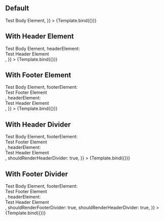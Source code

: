 
<Meta title="Atoms/Popper" component={Popper} argTypes={argTypes} />

<Description of={Popper} />

## Default

<Canvas>
  <Story
    name="Default"
    args={{
      bodyElement: <div>Test Body Element</div>,
    }}
  >
    {Template.bind({})}
  </Story>
</Canvas>

## With Header Element

<Canvas>
  <Story
    name="With Header Element"
    args={{
      bodyElement: <div>Test Body Element</div>,
      headerElement: <div>Test Header Element</div>,
    }}
  >
    {Template.bind({})}
  </Story>
</Canvas>

## With Footer Element

<Canvas>
  <Story
    name="With Footer Element"
    args={{
      bodyElement: <div>Test Body Element</div>,
      footerElement: <div>Test Footer Element</div>,
      headerElement: <div>Test Header Element</div>,
    }}
  >
    {Template.bind({})}
  </Story>
</Canvas>

## With Header Divider

<Canvas>
  <Story
    name="With Header Divider"
    args={{
      bodyElement: <div>Test Body Element</div>,
      footerElement: <div>Test Footer Element</div>,
      headerElement: <div>Test Header Element</div>,
      shouldRenderHeaderDivider: true,
    }}
  >
    {Template.bind({})}
  </Story>
</Canvas>

## With Footer Divider

<Canvas>
  <Story
    name="With Footer Divider"
    args={{
      bodyElement: <div>Test Body Element</div>,
      footerElement: <div>Test Footer Element</div>,
      headerElement: <div>Test Header Element</div>,
      shouldRenderFooterDivider: true,
      shouldRenderHeaderDivider: true,
    }}
  >
    {Template.bind({})}
  </Story>
</Canvas>
